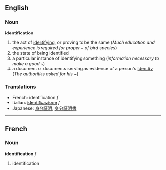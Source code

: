 ==English==
===Noun===
'''identification'''

# the act of [[identify]]ing, or proving to be the same (''Much education and experience is required for proper ~ of bird species'')
# the state of being identified
# a particular instance of identifying something (''information necessary to make a good ~'')
# a document or documents serving as evidence of a person's [[identity]] (''The authorities asked for his ~'')

===Translations===
*French: identification ''f''
*Italian: [[identificazione]] ''f''
*Japanese: [[身分証明]], [[身分証明書]]

----

==French==
===Noun===
'''identification''' ''f''

# identification